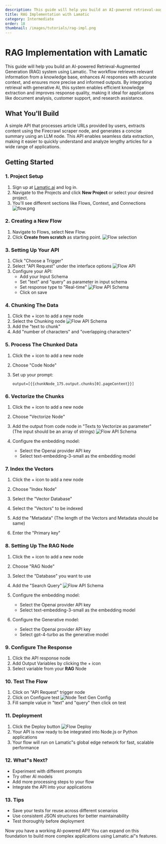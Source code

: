 ```yaml
---
description: This guide will help you build an AI-powered retrieval-augmented generation (RAG) system using Lamatic. The workflow retrieves relevant information from a text, enhances the input with contextual data, and processes it through an RAG node to generate accurate and context-aware responses. By implementing RAG, you can improve AI-generated answers with real-time, up-to-date knowledge retrieval, making the system more reliable and informative.
title: RAG Implementation with Lamatic
category: Intermediate
order: 18
thumbnail: /images/tutorials/rag-impl.png
---
```


# RAG Implementation with Lamatic

This guide will help you build an AI-powered Retrieval-Augmented Generation (RAG) system using Lamatic. The workflow retrieves relevant information from a knowledge base, enhances AI responses with accurate context, and ensures more precise and informed outputs. By integrating retrieval with generative AI, this system enables efficient knowledge extraction and improves response quality, making it ideal for applications like document analysis, customer support, and research assistance.

## What You'll Build

A simple API that processes article URLs provided by users, extracts content using the Firecrawl scraper node, and generates a concise summary using an LLM node. This API enables seamless data extraction, making it easier to quickly understand and analyze lengthy articles for a wide range of applications.

## Getting Started


### 1. Project Setup

1. Sign up at [Lamatic.ai](https://lamatic.ai/) and log in.
1. Navigate to the Projects and click **New Project** or select your desired project.
1. You'll see different sections like Flows, Context, and Connections
   ![flow.png](./img/ai-review-responder/flow.png)

### 2. Creating a New Flow

1. Navigate to Flows, select New Flow.
2. Click **Create from scratch** as starting point.
   ![Flow selection](./img/ai-review-responder/flow-start.png)

### 3. Setting Up Your API

1. Click "Choose a Trigger"
2. Select "API Request" under the interface options
   ![Flow API](./img/ai-review-responder/flow-step2.png)
3. Configure your API:
   - Add your Input Schema
   - Set "text" and "query" as parameter in input schema
   - Set response type to "Real-time"
     ![Flow API Schema](./img/ai-article-summarizer/api-schema.png)
   - Click on save


### 4. Chunking The Data

1. Click the + icon to add a new node
2. Select the Chunking node
   ![Flow API Schema](./img/rag-chatbot/chunking.png)
3. Add the "text to chunk"
4. Add "number of characters" and "overlapping characters"

### 5. Process The Chunked Data

1. Click the + icon to add a new node
2. Choose "Code Node"
3. Set up your prompt:

   ```
   output=[{{chunkNode_175.output.chunks[0].pageContent}}]

   ```

### 6. Vectorize the Chunks

1. Click the + icon to add a new node
2. Choose "Vectorize Node"
3. Add the output from code node in "Texts to Vectorize as parameter" (The input should be an array of strings)
   ![Flow API Schema](./img/rag-chatbot/vectorize.png)

4. Configure the embedding model:
   - Select the Openai provider API key
   - Select text-embedding-3-small as the embedding model

### 7. Index the Vectors

1. Click the + icon to add a new node
2. Choose "Index Node"
3. Select the "Vector Database"
4. Select the "Vectors" to be indexed
5. Add the "Metadata" (The length of the Vectors and Metadata should be same)


6. Enter the "Primary key"

### 8. Setting Up The RAG Node

1. Click the + icon to add a new node
2. Choose "RAG Node"
3. Select the "Database" you want to use
4. Add the "Search Query"
   ![Flow API Schema](./img/rag-chatbot/RAG.png)

5. Configure the embedding model:
   - Select the Openai provider API key
   - Select text-embedding-3-small as the embedding model
6. Configure the Generative model:
   - Select the Openai provider API key
   - Select gpt-4-turbo as the generative model

### 9. Configure The Response

1. Click the API response node
2. Add Output Variables by clicking the + icon
3. Select variable from your **RAG** Node

### 10. Test The Flow

1. Click on "API Request" trigger node
2. Click on Configure test
   ![Node Text Gen Config](./img/rag-chatbot/testing.png)
3. Fill sample value in "text" and "query" then click on test

### 11. Deployment

1. Click the Deploy button
   ![Flow Deploy](./img/ai-review-responder/deploy.png)
2. Your API is now ready to be integrated into Node.js or Python applications
3. Your flow will run on Lamatic"s global edge network for fast, scalable performance

### 12. What"s Next?

- Experiment with different prompts
- Try other AI models
- Add more processing steps to your flow
- Integrate the API into your applications

### 13. Tips

- Save your tests for reuse across different scenarios
- Use consistent JSON structures for better maintainability
- Test thoroughly before deployment

Now you have a working AI-powered API! You can expand on this foundation to build more complex applications using Lamatic.ai"s features.
